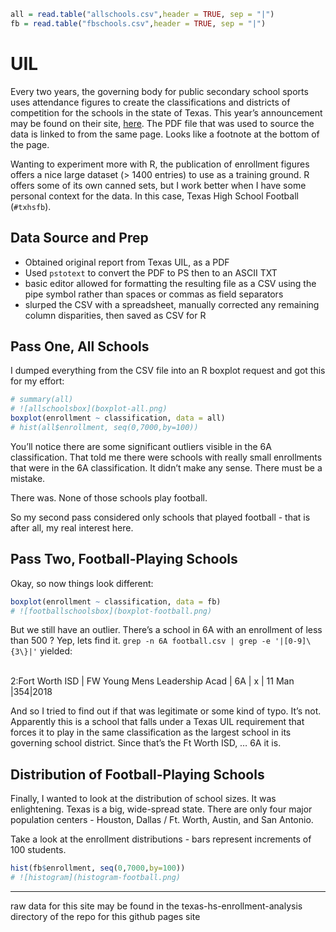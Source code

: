
```r
all = read.table("allschools.csv",header = TRUE, sep = "|")
fb = read.table("fbschools.csv",header = TRUE, sep = "|")
```

# UIL
Every two years, the governing body for public secondary school sports uses attendance figures to 
create the classifications and districts of competition for the schools in the state of Texas. This
year's announcement may be found on their site, [here](http://www.uiltexas.org/athletics/conference-cutoffs). 
The PDF file that was used to source the data is linked to from the same page. Looks like a footnote
at the bottom of the page.

Wanting to experiment more with R, the publication of enrollment figures offers a nice large dataset
(> 1400 entries) to use as a training ground. R offers some of its own canned sets, but I work
better when I have some personal context for the data. In this case, Texas High School Football
 (```#txhsfb```).

## Data Source and Prep
+ Obtained original report from Texas UIL, as a PDF
+ Used ```pstotext``` to convert the PDF to PS then to an ASCII TXT
+ basic editor allowed for formatting the resulting file as a CSV using the pipe symbol rather than spaces or commas as field separators 
+ slurped the CSV with a spreadsheet, manually corrected any remaining column disparities, then saved as CSV for R

## Pass One, All Schools
I dumped everything from the CSV file into an R boxplot request and got this for my effort:

```r
# summary(all)
# ![allschoolsbox](boxplot-all.png)
boxplot(enrollment ~ classification, data = all)
# hist(all$enrollment, seq(0,7000,by=100))
```

You'll notice there are some significant outliers visible in the 6A classification. That told me 
there were schools with really small enrollments that were in the 6A classification. It didn't make
any sense. There must be a mistake.

There was. None of those schools play football.

So my second pass considered only schools that played football - that is after all, my real interest here.

## Pass Two, Football-Playing Schools
Okay, so now things look different:

```r
boxplot(enrollment ~ classification, data = fb)
# ![footballschoolsbox](boxplot-football.png)
```

But we still have an outlier. There's a school in 6A with an enrollment of less than 500 ?
Yep, lets find it. ```grep -n 6A football.csv | grep -e '|[0-9]\{3\}|' ``` yielded:

| 
| 2:Fort Worth ISD | FW Young Mens Leadership Acad | 6A | x | 11 Man |354|2018
|

And so I tried to find out if that was legitimate or some kind of typo. It's not.
Apparently this is a school that falls under a Texas UIL requirement that forces it 
to play in the same classification as the largest school in its governing school district.
Since that's the Ft Worth ISD, ... 6A it is.

## Distribution of Football-Playing Schools

Finally, I wanted to look at the distribution of school sizes. It was enlightening. Texas is a big, 
wide-spread state. There are only four major population centers - Houston, Dallas / Ft. Worth, Austin, 
and San Antonio. 

Take a look at the enrollment distributions - bars represent increments of 100 students.

```r
hist(fb$enrollment, seq(0,7000,by=100))
# ![histogram](histogram-football.png)
```

---------------------
raw data for this site may be found in the texas-hs-enrollment-analysis directory of the repo for this github pages site

